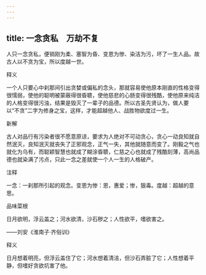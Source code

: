 ```yaml
---
---
---
```

title: 一念贪私　万劫不复
---



人只一念贪私，便销刚为柔、塞智为昏、变恩为惨、染洁为污，坏了一生人品。故古人以不贪为宝，所以度越一世。

释义

一个人只要心中刹那间引出贪婪或偏私的念头，那就容易使他原本刚直的性格变得很懦弱，使他的聪明被蒙蔽得很昏聩，使他慈悲的心肠变得很残酷，使他原来纯洁的人格变得很污浊，结果是毁灭了一辈子的品德。所以古圣先贤认为，做人要以“不贪”二字为修身之宝，这样，才能超越他人、战胜物欲度过一生。

新解

古人对品行有污染者很不愿意原谅，要求为人绝对不可动贪心，贪心一动良知就自然泯灭，良知泯灭就丧失了正邪观念，正气一失，其他就随意而变了。刚毅之气也就化为乌有，而聪颖智慧也就成了糊涂昏聩，仁慈之心也就成了残酷刻薄，高尚品德也就染满了污点，只此一念之差就使一个人一生的人格破产。

注释

一念：一刹那所引起的观念。变恩为惨：恩，惠爱；惨，狠毒。度越：超越的意思。

品味菜根

日月欲明，浮云盖之；河水欲清，沙石秽之；人性欲平，嗜欲害之。

——刘安《淮南子·齐俗训》

释义

日月想着明亮，但浮云盖住了它；河水想着清洁，但沙石弄脏了它；人性想着平静，但嗜好贪欲坑害了他。